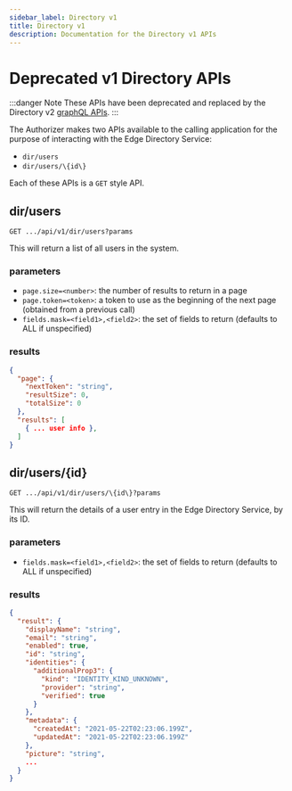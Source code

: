 ```yaml
---
sidebar_label: Directory v1
title: Directory v1
description: Documentation for the Directory v1 APIs
---
```


# Deprecated v1 Directory APIs

:::danger Note
These APIs have been deprecated and replaced by the Directory v2 [graphQL APIs](/docs/directory-guide/scenario.mdx).
:::

The Authorizer makes two APIs available to the calling application for the purpose of
interacting with the Edge Directory Service:

- `dir/users`
- `dir/users/\{id\}`

Each of these APIs is a `GET` style API.

## dir/users

`GET .../api/v1/dir/users?params`

This will return a list of all users in the system.

### parameters

- `page.size=<number>`: the number of results to return in a page
- `page.token=<token>`: a token to use as the beginning of the next page (obtained from a previous call)
- `fields.mask=<field1>,<field2>`: the set of fields to return (defaults to ALL if unspecified)

### results

```json
{
  "page": {
    "nextToken": "string",
    "resultSize": 0,
    "totalSize": 0
  },
  "results": [
    { ... user info },
  ]
}
```

## dir/users/\{id\}

`GET .../api/v1/dir/users/\{id\}?params`

This will return the details of a user entry in the Edge Directory Service, by its ID.

### parameters

- `fields.mask=<field1>,<field2>`: the set of fields to return (defaults to ALL if unspecified)

### results

```json
{
  "result": {
    "displayName": "string",
    "email": "string",
    "enabled": true,
    "id": "string",
    "identities": {
      "additionalProp3": {
        "kind": "IDENTITY_KIND_UNKNOWN",
        "provider": "string",
        "verified": true
      }
    },
    "metadata": {
      "createdAt": "2021-05-22T02:23:06.199Z",
      "updatedAt": "2021-05-22T02:23:06.199Z"
    },
    "picture": "string",
    ...
  }
}
```
